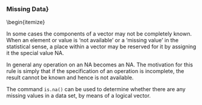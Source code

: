 ### Missing Data}
\begin{itemize}
\item In some cases the components of a vector may not be
completely known. When an element or value is 'not available' or a 'missing value' in the statistical sense, a place within a vector
may be reserved for it by assigning it the special value NA.

\item In general any operation on an NA becomes an NA.
\item The motivation for this rule is simply that if the specification of an operation is incomplete, the result cannot be known and hence is not available.
<p>
\item The command ``is.na()`` can be used to determine whether there
are any missing values in a data set, by means of a logical
vector.

\begin{verbatim}
> is.na(x)
[1] FALSE FALSE FALSE FALSE FALSE
\end{verbatim}
